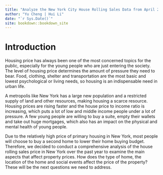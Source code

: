 ```yaml
--- 
title: "Analyze the New York City House Rolling Sales Data from April 2021 to March 2022"
author: "Yu Cheng | Hui Li"
date: "`r Sys.Date()`"
site: bookdown::bookdown_site
---
```


# Introduction

Housing price has always been one of the most concerned topics for the public, especially for the young people who are just entering the society. The level of housing price determines the amount of pressure they need to bear. Food, clothing, shelter and transportation are the most basic and lowest psychological or living needs, so housing is an indispensable need in urban life.

A metropolis like New York has a large new population and a restricted supply of land and other resources, making housing a scarce resource. Housing prices are rising faster and the house price to income ratio is increasing, which puts a lot of low and middle income people under a lot of pressure. A few young people are willing to buy a suite, empty their wallets and take out huge mortgages, which also has an impact on the physical and mental health of young people.

Due to the relatively high price of primary housing in New York, most people will choose to buy a second home to lower their home buying budget. Therefore, we decided to conduct a comprehensive analysis of the house rolling sales price in New York over the past year to examine the main aspects that affect  property prices. How does the type of home, the location of the home and social events affect the price of the property? These will be the next questions we need to address.